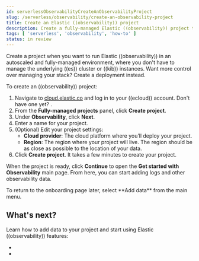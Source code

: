 ```yaml
---
id: serverlessObservabilityCreateAnObservabilityProject
slug: /serverless/observability/create-an-observability-project
title: Create an Elastic ((observability)) project
description: Create a fully-managed Elastic ((observability)) project to monitor the health of your applications.
tags: [ 'serverless', 'observability', 'how-to' ]
status: in review
---
```



<InReview />

Create a project when you want to run Elastic ((observability)) in an autoscaled and fully-managed environment,
where you don't have to manage the underlying ((es)) cluster or ((kib)) instances.
Want more control over managing your stack? Create a deployment instead.

To create an ((observability)) project:

1. Navigate to [cloud.elastic.co](https://cloud.elastic.co/) and log in to your ((ecloud)) account.
Don't have one yet? <DocLink id="serverlessGeneralSignUp" text="Sign up now"/>.
1. From the **Fully-managed projects** panel, click **Create project**.
1. Under **Observability**, click **Next**.
1. Enter a name for your project.
1. (Optional) Edit your project settings:
    * **Cloud provider**: The cloud platform where you’ll deploy your project.
    * **Region**: The region where your project will live. The region should be as close as possible to the location of your data.
1. Click **Create project**. It takes a few minutes to create your project. 

When the project is ready, click **Continue** to open the **Get started with Observability** main page.
From here, you can start adding logs and other observability data.

<DocCallOut title="Tip">
    To return to the onboarding page later, select **Add data** from the main menu.
</DocCallOut>

## What's next?

Learn how to add data to your project and start using Elastic ((observability)) features:

* <DocLink id="serverlessObservabilityGetStartedWithLogs"/>
* <DocLink id="serverlessObservabilityApmGetStarted"/>
